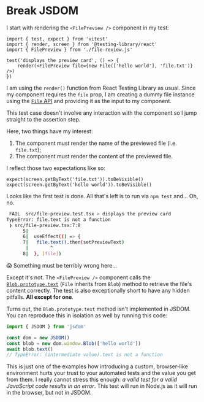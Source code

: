 # Break JSDOM

<EpicVideo url="https://www.epicweb.dev/workshops/react-component-testing-with-vitest/sunsetting-jsdom/break-jsdom-exercise/solution" />

I start with rendering the `<FilePreview />` component in my test:

```tsx add=1,5
import { test, expect } from 'vitest'
import { render, screen } from '@testing-library/react'
import { FilePreview } from './file-review.js'

test('displays the preview card', () => {
	render(<FilePreview file={new File(['hello world'], 'file.txt')} />)
})
```

I am using the `render()` function from React Testing Library as usual. Since my component requires the `file` prop, I am creating a dummy file instance using the [`File` API](https://developer.mozilla.org/en-US/docs/Web/API/File/File) and providing it as the input to my component.

This test case doesn't involve any interaction with the component so I jump straight to the assertion step.

Here, two things have my interest:

1. The component must render the name of the previewed file (i.e. `file.txt`);
1. The component must render the content of the previewed file.

I reflect those two expectations like so:

```tsx nonumber nocopy
expect(screen.getByText('file.txt')).toBeVisible()
expect(screen.getByText('hello world')).toBeVisible()
```

Looks like the first test is done. All that's left is to run via `npm test` and... Oh, no.

```sh nonumber nocopy
 FAIL  src/file-preview.test.tsx > displays the preview card
TypeError: file.text is not a function
 ❯ src/file-preview.tsx:7:8
      5|
      6|  useEffect(() => {
      7|   file.text().then(setPreviewText)
       |        ^
      8|  }, [file])
```

😱 Something must be terribly wrong here...

Except it's not. The `<FilePreview />` component calls the [`Blob.prototype.text`](https://developer.mozilla.org/en-US/docs/Web/API/Blob/text) (`File` inherits from `Blob`) method to retrieve the file's content correctly. The test is also exceptionally short to have any hidden pitfalls. **All except for one**.

Turns out, the `Blob.prototype.text` method isn't implemented in JSDOM. You can reproduce this in isolation as well by running this code:

```ts nonumber
import { JSDOM } from 'jsdom'

const dom = new JSDOM()
const blob = new dom.window.Blob(['hello world'])
await blob.text()
// TypeError: (intermediate value).text is not a function
```

This is just one of the examples how introducing a custom, browser-like environment hurts your trust to your automated tests and the value you get from them. I really cannot stress this enough: _a valid test for a valid JavaScript code results in an error_. This test will run in Node.js as it will run in the browser, but not in JSDOM.
